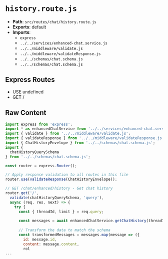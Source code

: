 # `history.route.js`

- **Path**: `src/routes/chat/history.route.js`
- **Exports**: default
- **Imports**:
  - `express`
  - `../../services/enhanced-chat.service.js`
  - `../../middleware/validate.js`
  - `../../middleware/validateResponse.js`
  - `../../schemas/chat.schema.js`
  - `../../schemas/chat.schema.js`

## Express Routes
- USE undefined
- GET /

## Raw Content

```js
import express from 'express';
import * as enhancedChatService from '../../services/enhanced-chat.service.js';
import { validate } from '../../middleware/validate.js';
import { validateResponse } from '../../middleware/validateResponse.js';
import { ChatHistoryEnvelope } from '../../schemas/chat.schema.js';
import { 
  chatHistoryQuerySchema
} from '../../schemas/chat.schema.js';

const router = express.Router();

// Apply response validation to all routes in this file
router.use(validateResponse(ChatHistoryEnvelope));

// GET /chat/enhanced/history - Get chat history
router.get('/', 
  validate(chatHistoryQuerySchema, 'query'),
  async (req, res, next) => {
    try {
      const { threadId, limit } = req.query;
      
      const messages = await enhancedChatService.getChatHistory(threadId, { limit });
      
      // Transform the data to match the schema
      const transformedMessages = messages.map(message => ({
        id: message.id,
        content: message.content,
        rol
...
```
